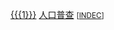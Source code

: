 <nowiki></nowiki>[[{{{1}}}]] [[人口普查]] <small><nowiki>[</nowiki>[[阿根廷全国人口普查|INDEC]]<nowiki>]</nowiki></small><noinclude>
</noinclude>